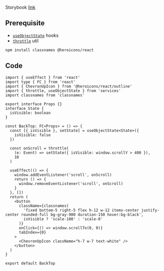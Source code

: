 Storybook [link](https://components.kidow.me/?path=/story/navigation--back-top)

## Prerequisite

- [`useObjectState`](/docs/hooks/useObjectState) hooks
- [`throttle`](/docs/utils/throttle) util

```bash npm2yarn
npm install classnames @heroicons/react
```

## Code

```tsx title="components/BackTop/index.tsx"
import { useEffect } from 'react'
import type { FC } from 'react'
import { ChevronUpIcon } from '@heroicons/react/outline'
import { throttle, useObjectState } from 'services'
import classnames from 'classnames'

export interface Props {}
interface State {
  isVisible: boolean
}

const BackTop: FC<Props> = () => {
  const [{ isVisible }, setState] = useObjectState<State>({
    isVisible: false
  })

  const onScroll = throttle(
    (e: Event) => setState({ isVisible: window.scrollY > 400 }),
    10
  )

  useEffect(() => {
    window.addEventListener('scroll', onScroll)
    return () => {
      window.removeEventListener('scroll', onScroll)
    }
  }, [])
  return (
    <button
      className={classnames(
        'fixed bottom-5 right-5 flex h-12 w-12 items-center justify-center rounded-full bg-gray-900 duration-150 hover:bg-black',
        isVisible ? 'scale-100' : 'scale-0'
      )}
      onClick={() => window.scrollTo(0, 0)}
      tabIndex={0}
    >
      <ChevronUpIcon className="h-7 w-7 text-white" />
    </button>
  )
}

export default BackTop
```
